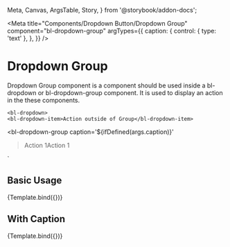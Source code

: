   Meta,
  Canvas,
  ArgsTable,
  Story,
} from '@storybook/addon-docs';

<Meta
  title="Components/Dropdown Button/Dropdown Group"
  component="bl-dropdown-group"
  argTypes={{
    caption: {
      control: {
        type: 'text'
      },
    },
  }}
/>

# Dropdown Group
Dropdown Group component is a component should be used inside a bl-dropdown or bl-dropdown-group component. It is used to display an action in the these components.

    <bl-dropdown>
    <bl-dropdown-item>Action outside of Group</bl-dropdown-item>
  <bl-dropdown-group
    caption='${ifDefined(args.caption)}'
  ><bl-dropdown-item>Action 1</bl-dropdown-item><bl-dropdown-item>Action 1</bl-dropdown-item></bl-dropdown-group>
  </bl-dropdown>
`

## Basic Usage
<Canvas>
  <Story name="Basic Usage">
    {Template.bind({})}
  </Story>
</Canvas>

## With Caption
<Canvas>
  <Story name="With Caption" args={{ caption: "Caption" }}>
    {Template.bind({})}
  </Story>
</Canvas>



<ArgsTable of="bl-dropdown-group" />
